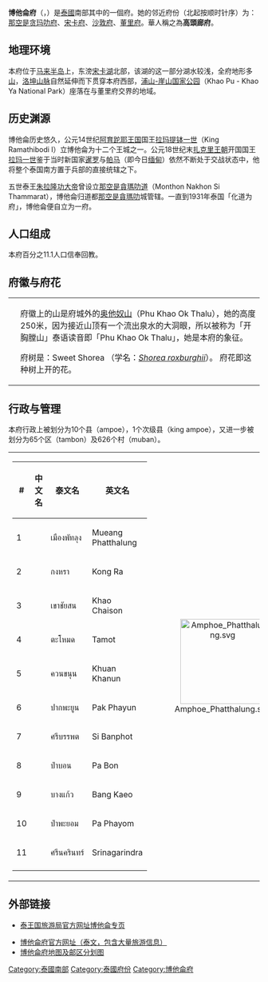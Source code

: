 {{Infobox settlement
| name                    = 博他侖府
| native_name             = พัทลุง
| native_name_lang        =
| settlement_type         = [[泰国行政区划|府]]
| nickname                =
| motto                   =
| image_seal = Seal Phatthalung.png
| image_flag = Flag of Phatthalung Province.jpg
| image_map               = Thailand Phatthalung locator map.svg
| mapsize                 = frameless
| map_alt                 =
| map_caption             = 博他侖府在泰國的位置
| latd  =  |latm  =  |lats  =  |latNS  =
| longd =  |longm =  |longs =  |longEW =
| coordinates_type        =
| coordinates_footnotes   =
| subdivision_type        = 國家
| subdivision_name        = {{flag|Thailand}}
| seat_type               = 首府
| seat                    = [[博他侖|博他侖]]
| leader_party            =
| leader_title            = 府尹
| leader_name             = Wanchai Khongkasem (since June 2016)
| area_footnotes          =
| area_total_km2          = 3424.5
| area_rank               = 58
| elevation_footnotes     =
| elevation_m             =
| population_footnotes    =
| population_total        = 525,044
| population_as_of        = 2018
| population_rank         = 47
| population_density_km2  = auto
| population_density_rank = 27
| population_demonym      =
| population_note         =
| timezone1               = 
| utc_offset1             = +7
| iso_code                = [[ISO_3166-2:TH|TH-93]]
| website                 =
| footnotes               =
}}
'''博他侖府'''（{{thai|t=จังหวัดพัทลุง|r=Changwat Phatthalung}}，{{IPA-th|t͡ɕāŋ.wàt pʰát.tʰā.lūŋ}}）是[[泰國|泰國]]南部其中的一個府。她的邻近府份（北起按顺时针序）为：[[那空是贪玛叻府|那空是贪玛叻府]]、[[宋卡府|宋卡府]]、[[沙敦府|沙敦府]]、[[董里府|董里府]]。華人稱之為'''高頭廊府'''。

== 地理环境 ==
本府位于[[马来半岛|马来半岛]]上，东滂[[宋卡湖|宋卡湖]]北部，该湖的这一部分湖水较浅，全府地形多[[山|山]]，[[洛坤山脉|洛坤山脉]]自然延伸而下贯穿本府西部，[[浦山-崖山国家公园|浦山-崖山国家公园]]（Khao Pu - Khao Ya National Park）座落在与董里府交界的地域。

== 历史渊源 ==

博他侖历史悠久，公元14世纪[[阿育跎耶王国|阿育跎耶王国]]国王[[拉玛提钵一世|拉玛提钵一世]]（King Ramathibodi I）立博他侖为十二个王城之一。公元18世纪末[[扎克里王朝|扎克里王朝]]开国国王[[拉玛一世|拉玛一世]]鉴于当时新国家[[暹罗|暹罗]]与[[帕马|帕马]]（即今日[[缅甸|缅甸]]）依然不断处于交战状态中，他将整个泰国南方置于兵部的直接统辖之下。

五世泰王[[朱拉隆功大帝|朱拉隆功大帝]]曾设立[[那空是貪瑪叻道|那空是貪瑪叻道]]（Monthon Nakhon Si Thammarat），博他侖归道都[[那空是貪瑪叻|那空是貪瑪叻]]城管辖。一直到1931年泰国「化道为府」，博他侖便自立为一府。

== 人口组成 ==
本府百分之11.1人口信奉回教。

== 府徽与府花 ==
{|
| valign=top|
| valign=top|府徽上的山是府城外的[[奥他奴山（博他侖府）|奥他奴山]]（Phu Khao Ok Thalu），她的高度250米，因为接近山顶有一个流出泉水的大洞眼，所以被称为「开胸膛山」泰语读音即「Phu Khao Ok Thalu」，她是本府的象征。<!--The provincial seal shows the 250 meter high Phu Khao Ok Thalu mountain, the symbol of the province.-->

府树是：Sweet Shorea （学名：''[[Shorea_roxburghii|Shorea roxburghii]]''）。 府花即这种树上开的花。
|}

== 行政与管理 ==
本府行政上被划分为10个县（ampoe），1个次级县（king ampoe），又进一步被划分为65个区（tambon）及626个村（muban）。

{| style="background:none;" cellspacing="2"
|
{| class="sortable wikitable" style="text-align:left; font-size:100%;"
|- style="font-size:100%; text-align:right;"
! #
! 中文名
! 泰文名
! 英文名
|-
|1
|{{link-en|博他仑府治县|Amphoe Mueang Phatthalung|博他仑府治县 {{small|(高头廊府治县)}}}}
|เมืองพัทลุง
|Mueang Phatthalung
|-
|2
|{{link-en|功拉县|Amphoe Kong Ra}}
|กงหรา
|Kong Ra
|-
|3
|{{link-en|考猜颂县|Amphoe Khao Chaison}}
|เขาชัยสน
|Khao Chaison
|-
|4
|{{link-en|达莫县|Amphoe Tamot}}
|ตะโหมด
|Tamot
|-
|5
|{{link-en|宽卡暖县|Amphoe Khuan Khanun}}
|ควนขนุน
|Khuan Khanun
|-
|6
|{{link-en|巴帕允县|Amphoe Pak Phayun}}
|ปากพะยูน
|Pak Phayun
|-
|7
|{{link-en|西班坡县|Amphoe Si Banphot}}
|ศรีบรรพต
|Si Banphot
|-
|8
|{{link-en|巴奔县|Amphoe Pa Bon}}
|ป่าบอน
|Pa Bon
|-
|9
|{{link-en|邦胶县|Amphoe Bang Kaeo}}
|บางแก้ว
|Bang Kaeo
|-
|10
|{{link-en|巴帕永县|Amphoe Pa Phayom}}
|ป่าพะยอม
|Pa Phayom
|-
|11
|{{link-en|西那加林德拉县|Amphoe Srinagarindra}}
|ศรีนครินทร์
|Srinagarindra
|-
|}
!<center>[[File:Amphoe_Phatthalung.svg|170px]]

|}

== 外部链接 ==
{{commonscat|Phatthalung}}
* [https://web.archive.org/web/20051210180447/http://www.tourismthailand.org/destinationguide/list.aspx?provinceid=73 泰王国旅游局官方网址博他侖专页]
<!--*[http://kanchanapisek.or.th/cgi-bin/kp8/oncc/province.cgi?prov=s8 Golden Jubilee Network province guide] currently empty-->
* [http://www.phatthalung.go.th 博他侖府官方网址（泰文，包含大量旅游信息）]{{Wayback|url=http://www.phatthalung.go.th/ |date=20131128121842 }} 
* [https://web.archive.org/web/20101006064252/http://www.thailex.info/THAILEX/THAILEXENG/LEXICON/Copy%20of%20Pattalung.htm 博他侖府地图及邮区分划图]

{{Thailand}}
{{博他侖府}}
{{coord|7|36|56|N|100|04|22|E|region:TH_type:adm1st|display=title}}

{{DEFAULTSORT:Phatthalung}}
[[Category:泰國南部|Category:泰國南部]]
[[Category:泰國府份|Category:泰國府份]]
[[Category:博他侖府|Category:博他侖府]]